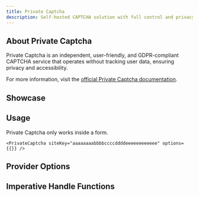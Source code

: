```yaml
---
title: Private Captcha
description: Self-hosted CAPTCHA solution with full control and privacy
---
```



## About Private Captcha

Private Captcha is an independent, user-friendly, and GDPR-compliant CAPTCHA service that operates without tracking user data, ensuring privacy and accessibility.

For more information, visit the [official Private Captcha documentation](https://privatecaptcha.com/).

## Showcase
<PrivateCaptchaPlayground />

## Usage
<Callout type="info">
    Private Captcha only works inside a form.
</Callout>

```tsx
<PrivateCaptcha siteKey="aaaaaaaabbbbccccddddeeeeeeeeeeee" options={{}} />
```

## Provider Options
<AutoTypeTable path="../../packages/core/src/providers/private-captcha/index.ts" name="RenderParameters" />

## Imperative Handle Functions
<AutoTypeTable path="../../packages/core/src/providers/private-captcha/provider.ts" name="PrivateCaptchaHandle" />